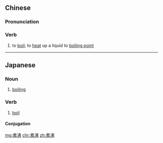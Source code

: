 ==Chinese==
{{zh-forms}}

===Pronunciation===
{{zh-pron
|m=zhǔfèi
|c=zyu2 fai3
|cat=v
}}

===Verb===
{{zh-verb}}

# to [[boil]]; to [[heat]] up a liquid to [[boiling point]]

----

==Japanese==
{{ja-kanjitab|しゃ|ふつ|yomi=o}}

===Noun===
{{ja-noun|しゃふつ}}

# [[boiling]]

===Verb===
{{ja-verb-suru|しゃふつ}}

# [[boil]]

====Conjugation====
{{ja-suru|しゃふつ}}

[[mg:煮沸]]
[[chr:煮沸]]
[[zh:煮沸]]